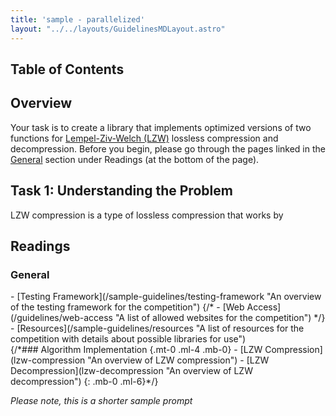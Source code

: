 ```yaml
---
title: 'sample - parallelized'
layout: "../../layouts/GuidelinesMDLayout.astro"
---
```


## Table of Contents

## Overview
Your task is to create a library that implements optimized versions of two functions for [Lempel-Ziv-Welch (LZW)](https://en.wikipedia.org/wiki/Lempel–Ziv–Welch) lossless compression and decompression. Before you begin, please go through the pages linked in the [General](#general "General readings") section under Readings (at the bottom of the page).

## Task 1: Understanding the Problem
LZW compression is a type of lossless compression that works by



<h2 id="readings" class="!mb-2">Readings</h2>
<h3 id="general" class="!mb-0 !ml-4">General</h3>
<div class="child:!mb-0 child:!mt-1 child:!ml-6">
- [Testing Framework](/sample-guidelines/testing-framework "An overview of the testing framework for the competition")
{/* - [Web Access](/guidelines/web-access "A list of allowed websites for the competition") */}
- [Resources](/sample-guidelines/resources "A list of resources for the competition with details about possible libraries for use")
</div>
{/*### Algorithm Implementation {.mt-0 .ml-4 .mb-0}
- [LZW Compression](lzw-compression "An overview of LZW compression")
- [LZW Decompression](lzw-decompression "An overview of LZW decompression")
{: .mb-0 .ml-6}*/}

_Please note, this is a shorter sample prompt_